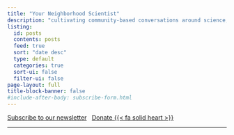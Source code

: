 ```yaml
---
title: "Your Neighborhood Scientist"
description: "cultivating community-based conversations around science, science policy, and scientists"
listing:
  id: posts
  contents: posts
  feed: true
  sort: "date desc"
  type: default
  categories: true
  sort-ui: false
  filter-ui: false
page-layout: full
title-block-banner: false
#include-after-body: subscribe-form.html
---
```


[Subscribe  to our newsletter](/subscribe.qmd){.btn .btn-danger role="button"} &nbsp;
[Donate {{< fa solid heart >}}](/donate.qmd){.btn .btn-danger role="button"}

<hr>

:::{#posts}
:::
